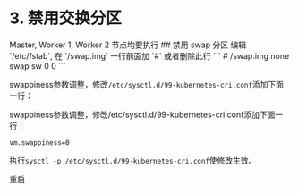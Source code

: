 # 3. 禁用交换分区

<Callout type="warning" emoji="⚠️">
    Master, Worker 1, Worker 2 节点均要执行
</Callout>
## 禁用 swap 分区
编辑 `/etc/fstab`, 在 `/swap.img` 一行前面加 `#` 或者删除此行
```
# /swap.img     none    swap    sw      0       0
```

swappiness参数调整，修改`/etc/sysctl.d/99-kubernetes-cri.conf`添加下面一行：

swappiness参数调整，修改/etc/sysctl.d/99-kubernetes-cri.conf添加下面一行：

```
vm.swappiness=0
```
执行`sysctl -p /etc/sysctl.d/99-kubernetes-cri.conf`使修改生效。



重启
